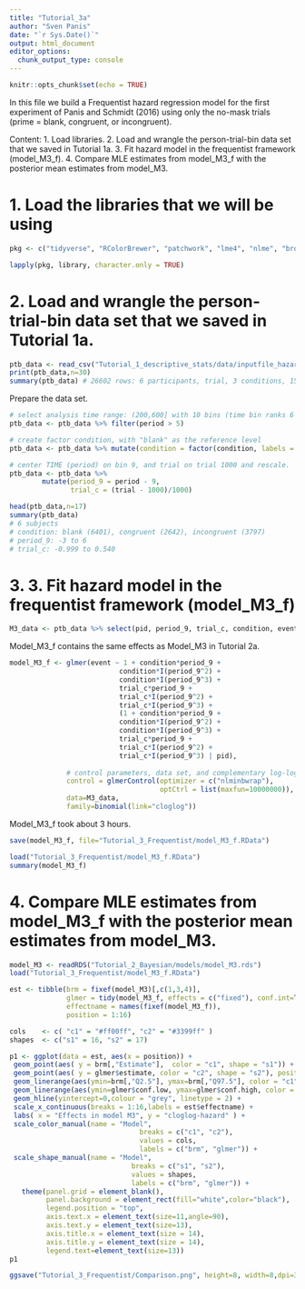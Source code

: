 ```yaml
---
title: "Tutorial_3a"
author: "Sven Panis"
date: "`r Sys.Date()`"
output: html_document
editor_options: 
  chunk_output_type: console
---
```


```r
knitr::opts_chunk$set(echo = TRUE)
```

In this file we build a Frequentist hazard regression model for the first experiment of Panis and Schmidt (2016) using only the no-mask trials (prime = blank, congruent, or incongruent).

Content:
1. Load libraries.
2. Load and wrangle the person-trial-bin data set that we saved in Tutorial 1a.
3. Fit hazard model in the frequentist framework (model_M3_f).
4. Compare MLE estimates from model_M3_f with the posterior mean estimates from model_M3.

# 1. Load the libraries that we will be using

```r
pkg <- c("tidyverse", "RColorBrewer", "patchwork", "lme4", "nlme", "broom.mixed")

lapply(pkg, library, character.only = TRUE)
```

# 2. Load and wrangle the person-trial-bin data set that we saved in Tutorial 1a.

```r
ptb_data <- read_csv("Tutorial_1_descriptive_stats/data/inputfile_hazard_modeling.csv")
print(ptb_data,n=30)
summary(ptb_data) # 26602 rows: 6 participants, trial, 3 conditions, 15 periods, and event indicator (0/1)
```

Prepare the data set.

```r
# select analysis time range: (200,600] with 10 bins (time bin ranks 6 to 15)
ptb_data <- ptb_data %>% filter(period > 5)

# create factor condition, with "blank" as the reference level
ptb_data <- ptb_data %>% mutate(condition = factor(condition, labels = c("blank", "congruent","incongruent")))

# center TIME (period) on bin 9, and trial on trial 1000 and rescale.
ptb_data <- ptb_data %>% 
        mutate(period_9 = period - 9,
               trial_c = (trial - 1000)/1000)

head(ptb_data,n=17)
summary(ptb_data)
# 6 subjects
# condition: blank (6401), congruent (2642), incongruent (3797)
# period_9: -3 to 6
# trial_c: -0.999 to 0.540
```

# 3. 3. Fit hazard model in the frequentist framework (model_M3_f)

```r
M3_data <- ptb_data %>% select(pid, period_9, trial_c, condition, event)
```

Model_M3_f contains the same effects as Model_M3 in Tutorial 2a.

```r
model_M3_f <- glmer(event ~ 1 + condition*period_9 + 
                           condition*I(period_9^2) + 
                           condition*I(period_9^3) +
                           trial_c*period_9 + 
                           trial_c*I(period_9^2) + 
                           trial_c*I(period_9^3) +
                           (1 + condition*period_9 +
                           condition*I(period_9^2) +
                           condition*I(period_9^3) +
                           trial_c*period_9 + 
                           trial_c*I(period_9^2) + 
                           trial_c*I(period_9^3) | pid),
              
              # control parameters, data set, and complementary log-log link function
              control = glmerControl(optimizer = c("nlminbwrap"),
                                     optCtrl = list(maxfun=10000000)), 
              data=M3_data, 
              family=binomial(link="cloglog"))
```

Model_M3_f took about 3 hours.

```r
save(model_M3_f, file="Tutorial_3_Frequentist/model_M3_f.RData")
```

```r
load("Tutorial_3_Frequentist/model_M3_f.RData")
summary(model_M3_f)
```

# 4. Compare MLE estimates from model_M3_f with the posterior mean estimates from model_M3.

```r
model_M3 <- readRDS("Tutorial_2_Bayesian/models/model_M3.rds")
load("Tutorial_3_Frequentist/model_M3_f.RData")
```

```r
est <- tibble(brm = fixef(model_M3)[,c(1,3,4)],
              glmer = tidy(model_M3_f, effects = c("fixed"), conf.int=T, conf.level = 0.95)[,c(2,3,7,8)], 
              effectname = names(fixef(model_M3_f)),
              position = 1:16) 
```

```r
cols    <- c( "c1" = "#ff00ff", "c2" = "#3399ff" )
shapes  <- c("s1" = 16, "s2" = 17)

p1 <- ggplot(data = est, aes(x = position)) +
 geom_point(aes( y = brm[,"Estimate"],  color = "c1", shape = "s1")) +
 geom_point(aes( y = glmer$estimate, color = "c2", shape = "s2"), position = position_nudge(x = .1))  +
 geom_linerange(aes(ymin=brm[,"Q2.5"], ymax=brm[,"Q97.5"], color = "c1"), show.legend = T) +
 geom_linerange(aes(ymin=glmer$conf.low, ymax=glmer$conf.high, color = "c2"), show.legend = T, position = position_nudge(x = .1)) +
 geom_hline(yintercept=0,colour = "grey", linetype = 2) +
 scale_x_continuous(breaks = 1:16,labels = est$effectname) +
 labs( x = "Effects in model M3", y = "cloglog-hazard" ) +
 scale_color_manual(name = "Model", 
                                breaks = c("c1", "c2"), 
                                values = cols,
                                labels = c("brm", "glmer")) +
 scale_shape_manual(name = "Model", 
                              breaks = c("s1", "s2"),
                              values = shapes,
                              labels = c("brm", "glmer")) +
   theme(panel.grid = element_blank(),
         panel.background = element_rect(fill="white",color="black"),
         legend.position = "top",
         axis.text.x = element_text(size=11,angle=90),
         axis.text.y = element_text(size=13),
         axis.title.x = element_text(size = 14),
         axis.title.y = element_text(size = 14),
         legend.text=element_text(size=13)) 
p1
```

```r
ggsave("Tutorial_3_Frequentist/Comparison.png", height=8, width=8,dpi=300)
```
